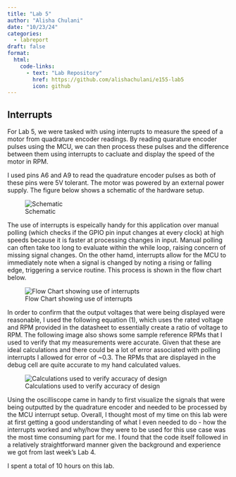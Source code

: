 ```yaml
---
title: "Lab 5"
author: "Alisha Chulani"
date: "10/23/24"
categories:
  - labreport
draft: false 
format:
  html:
    code-links:
      - text: "Lab Repository"
        href: https://github.com/alishachulani/e155-lab5
        icon: github
---
```


## Interrupts

For Lab 5, we were tasked with using interrupts to measure the speed of a motor from quadrature encoder readings. By reading quarature encoder pulses using the MCU, we can then process these pulses and the difference between them using interrupts to cacluate and display the speed of the motor in RPM. 

I used pins A6 and A9 to read the quadrature encoder pulses as both of these pins were 5V tolerant. The motor was powered by an external power supply. The figure below shows a schematic of the hardware setup. 


![Schematic](images/block.jpg)


The use of interrupts is espeically handy for this application over manual polling (which checks if the GPIO pin input changes at every clock) at high speeds because it is faster at processing changes in input. Manual polling can often take too long to evaluate within the while loop, raising concern of missing signal changes. On the other hamd, interrupts allow for the MCU to immediately note when a signal is changed by noting a rising or falling edge, triggering a service routine. This process is shown in the flow chart below. 

![Flow Chart showing use of interrupts](images/flow.jpg)



In order to confirm that the output voltages that were being displayed were reasonable, I used the following equation (1), which uses the rated voltage and RPM provided in the datasheet to essentially create a ratio of voltage to RPM. The following image also shows some sample reference RPMs that I used to verify that my measurements were accurate. Given that these are ideal calculations and there could be a lot of error associated with polling interrupts I allowed for error of ~0.3. The RPMs that are displayed in the debug cell are quite accurate to my hand calculated values. 

![Calculations used to verify accuracy of design](images/calc.jpg)

Using the oscilliscope came in handy to first visualize the signals that were being outputted by the quadrature encoder and needed to be processed by the MCU interrupt setup. Overall, I thought most of my time on this lab were at first getting a good understanding of what I even needed to do - how the interrupts worked and why/how they were to be used for this use case was the most time consuming part for me. I found that the code itself followed in a relatively straightforward manner given the background and experience we got from last week's Lab 4. 

I spent a total of 10 hours on this lab. 